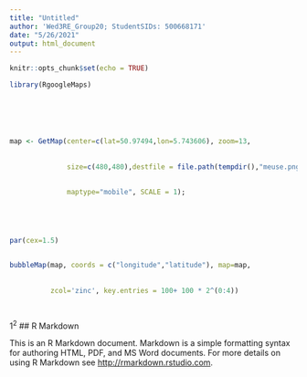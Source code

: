 ```yaml
---
title: "Untitled"
author: 'Wed3RE_Group20; StudentSIDs: 500668171'
date: "5/26/2021"
output: html_document
---
```


```r
knitr::opts_chunk$set(echo = TRUE)
```
```r

library(RgoogleMaps)






map <- GetMap(center=c(lat=50.97494,lon=5.743606), zoom=13,
              
              
              size=c(480,480),destfile = file.path(tempdir(),"meuse.png"),
              
              
              maptype="mobile", SCALE = 1);





par(cex=1.5)


bubbleMap(map, coords = c("longitude","latitude"), map=map,
          
          
          zcol='zinc', key.entries = 100+ 100 * 2^(0:4))




```

1^2^
## R Markdown

This is an R Markdown document. Markdown is a simple formatting syntax for authoring HTML, PDF, and MS Word documents. For more details on using R Markdown see <http://rmarkdown.rstudio.com>.


